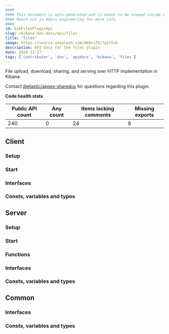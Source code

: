 ```yaml
---
####
#### This document is auto-generated and is meant to be viewed inside our experimental, new docs system.
#### Reach out in #docs-engineering for more info.
####
id: kibFilesPluginApi
slug: /kibana-dev-docs/api/files
title: "files"
image: https://source.unsplash.com/400x175/?github
description: API docs for the files plugin
date: 2024-12-27
tags: ['contributor', 'dev', 'apidocs', 'kibana', 'files']
---
```


File upload, download, sharing, and serving over HTTP implementation in Kibana.

Contact [@elastic/appex-sharedux](https://github.com/orgs/elastic/teams/appex-sharedux) for questions regarding this plugin.

**Code health stats**

| Public API count  | Any count | Items lacking comments | Missing exports |
|-------------------|-----------|------------------------|-----------------|
| 240 | 0 | 24 | 9 |

## Client

### Setup
<DocDefinitionList data={[filesObj.client.setup]}/>

### Start
<DocDefinitionList data={[filesObj.client.start]}/>

### Interfaces
<DocDefinitionList data={filesObj.client.interfaces}/>

### Consts, variables and types
<DocDefinitionList data={filesObj.client.misc}/>

## Server

### Setup
<DocDefinitionList data={[filesObj.server.setup]}/>

### Start
<DocDefinitionList data={[filesObj.server.start]}/>

### Functions
<DocDefinitionList data={filesObj.server.functions}/>

### Interfaces
<DocDefinitionList data={filesObj.server.interfaces}/>

### Consts, variables and types
<DocDefinitionList data={filesObj.server.misc}/>

## Common

### Interfaces
<DocDefinitionList data={filesObj.common.interfaces}/>

### Consts, variables and types
<DocDefinitionList data={filesObj.common.misc}/>

